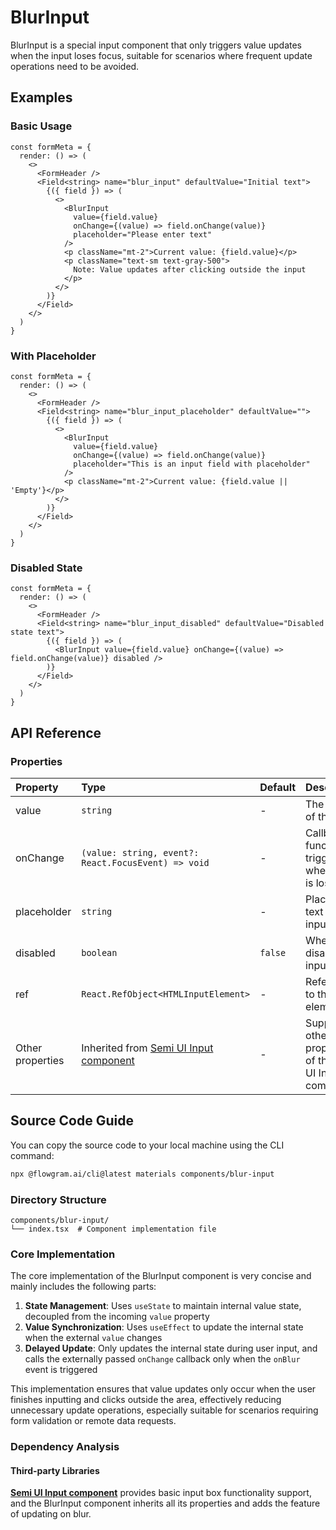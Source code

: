 
# BlurInput

BlurInput is a special input component that only triggers value updates when the input loses focus, suitable for scenarios where frequent update operations need to be avoided.

## Examples

### Basic Usage

<BasicStory />

```tsx pure title="form-meta.tsx"
const formMeta = {
  render: () => (
    <>
      <FormHeader />
      <Field<string> name="blur_input" defaultValue="Initial text">
        {({ field }) => (
          <>
            <BlurInput
              value={field.value}
              onChange={(value) => field.onChange(value)}
              placeholder="Please enter text"
            />
            <p className="mt-2">Current value: {field.value}</p>
            <p className="text-sm text-gray-500">
              Note: Value updates after clicking outside the input
            </p>
          </>
        )}
      </Field>
    </>
  )
}
```

### With Placeholder

<PlaceholderStory />

```tsx pure title="form-meta.tsx"
const formMeta = {
  render: () => (
    <>
      <FormHeader />
      <Field<string> name="blur_input_placeholder" defaultValue="">
        {({ field }) => (
          <>
            <BlurInput
              value={field.value}
              onChange={(value) => field.onChange(value)}
              placeholder="This is an input field with placeholder"
            />
            <p className="mt-2">Current value: {field.value || 'Empty'}</p>
          </>
        )}
      </Field>
    </>
  )
}
```

### Disabled State

<DisabledStory />

```tsx pure title="form-meta.tsx"
const formMeta = {
  render: () => (
    <>
      <FormHeader />
      <Field<string> name="blur_input_disabled" defaultValue="Disabled state text">
        {({ field }) => (
          <BlurInput value={field.value} onChange={(value) => field.onChange(value)} disabled />
        )}
      </Field>
    </>
  )
}
```
## API Reference

### Properties

| Property | Type | Default | Description |
| :--- | :--- | :--- | :--- |
| value | `string` | - | The value of the input |
| onChange | `(value: string, event?: React.FocusEvent) => void` | - | Callback function triggered when focus is lost |
| placeholder | `string` | - | Placeholder text for the input |
| disabled | `boolean` | `false` | Whether to disable the input |
| ref | `React.RefObject<HTMLInputElement>` | - | Reference to the input element |
| Other properties | Inherited from [Semi UI Input component](https://semi.design/input/) | - | Supports all other properties of the Semi UI Input component |

## Source Code Guide

<SourceCode
  href="https://github.com/bytedance/flowgram.ai/tree/main/packages/materials/form-materials/src/components/blur-input"
/>

You can copy the source code to your local machine using the CLI command:

```bash
npx @flowgram.ai/cli@latest materials components/blur-input
```

### Directory Structure

```
components/blur-input/
└── index.tsx  # Component implementation file
```

### Core Implementation

The core implementation of the BlurInput component is very concise and mainly includes the following parts:

1. **State Management**: Uses `useState` to maintain internal value state, decoupled from the incoming `value` property
2. **Value Synchronization**: Uses `useEffect` to update the internal state when the external `value` changes
3. **Delayed Update**: Only updates the internal state during user input, and calls the externally passed `onChange` callback only when the `onBlur` event is triggered

This implementation ensures that value updates only occur when the user finishes inputting and clicks outside the area, effectively reducing unnecessary update operations, especially suitable for scenarios requiring form validation or remote data requests.

### Dependency Analysis

#### Third-party Libraries

[**Semi UI Input component**](https://semi.design/input/) provides basic input box functionality support, and the BlurInput component inherits all its properties and adds the feature of updating on blur.

